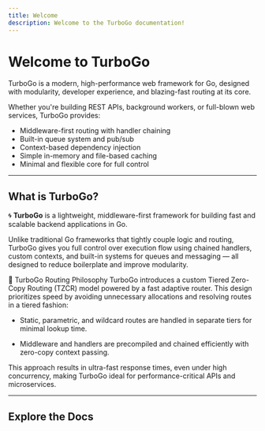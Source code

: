 ```yaml
---
title: Welcome
description: Welcome to the TurboGo documentation!
---
```


#  Welcome to TurboGo

TurboGo is a modern, high-performance web framework for Go, designed with modularity, developer experience, and blazing-fast routing at its core.

Whether you're building REST APIs, background workers, or full-blown web services, TurboGo provides:

- Middleware-first routing with handler chaining
- Built-in queue system and pub/sub
- Context-based dependency injection
- Simple in-memory and file-based caching
- Minimal and flexible core for full control

---

##  What is TurboGo?

🌀 **TurboGo** is a lightweight, middleware-first framework for building fast and scalable backend applications in Go.

Unlike traditional Go frameworks that tightly couple logic and routing, TurboGo gives you full control over execution flow using chained handlers, custom contexts, and built-in systems for queues and messaging — all designed to reduce boilerplate and improve modularity.

🔀 TurboGo Routing Philosophy
TurboGo introduces a custom Tiered Zero-Copy Routing (TZCR) model powered by a fast adaptive router. This design prioritizes speed by avoiding unnecessary allocations and resolving routes in a tiered fashion:

- Static, parametric, and wildcard routes are handled in separate tiers for minimal lookup time.

- Middleware and handlers are precompiled and chained efficiently with zero-copy context passing.

This approach results in ultra-fast response times, even under high concurrency, making TurboGo ideal for performance-critical APIs and microservices.



---

##  Explore the Docs

<Cards>
  <Card title="Getting Started" href="/docs/getting-started/install" />
  <Card title="Project Structure" href="/docs/getting-started/structure" />
  <Card title="Routing & Middleware" href="/docs/routing/basic" />
  <Card title="Dependency Injection" href="/docs/dependency-injection/context" />
  <Card title="Queue System" href="/docs/features/queue" />
  <Card title="Pub/Sub System" href="/docs/features/pubsub" />
  <Card title="Caching" href="/docs/features/cache" />
  <Card title="Logger" href="/docs/features/logger" />
  <Card title="Deployment Guide" href="/docs/deployment/build" />
  <Card title="CLI Reference" href="/docs/reference/cli" />
</Cards>
